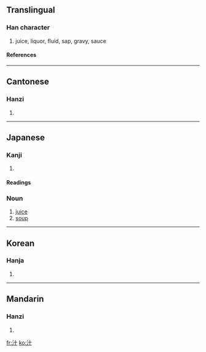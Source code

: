 ==Translingual==
===Han character===
{{Han char|rn=85|rad=水|as=02|sn=5|four=3410<sub>0</sub>|canj=水十 (EJ)}}
# juice, liquor, fluid, sap, gravy, sauce<!--Character needs an etymology to explain why it is written this way, and the meaning behind the form of the character (i.e. "water" radical on left, etc.)-->
====References====
{{Han ref|kx=0604.030|dkj=17104|dj=0997.120|hdz=31548.010|uh=6C41|ud=27713|bh=A5C4|bd=42436}}

----

==Cantonese==
===Hanzi===
{{yue-hanzi|jyut=|y=jap1}}
# {{defn|Cantonese}}

----
==Japanese==
===Kanji===
{{ja-kanji|grade=c|rs=水02}}
# {{defn|Japanese}} 
====Readings====
{{ja-readings|on=[[じゅう]] (jū)|kun=[[しる]] (shiru)}}

===Noun===
{{ja-noun|k|hira=しる|rom=shiru}}
# [[juice]]
# [[soup]]

----

==Korean==
===Hanja===
{{ko-hanja|hangeul=[[집]], [[즙]]|eumhun=|rv=jip, jeup|mr=chip, chŭp|y=cip, cup}}
# {{defn|Korean}}

----
==Mandarin==
===Hanzi===
{{cmn-hanzi|pin=[[shī]] (shi1), [[xié]] (xie2), [[zhī]] (zhi1)|wg=shih<sup>1</sup>, hsieh<sup>2</sup>, chih<sup>1</sup>}}
# {{defn|Mandarin}}

[[fr:汁]]
[[ko:汁]]